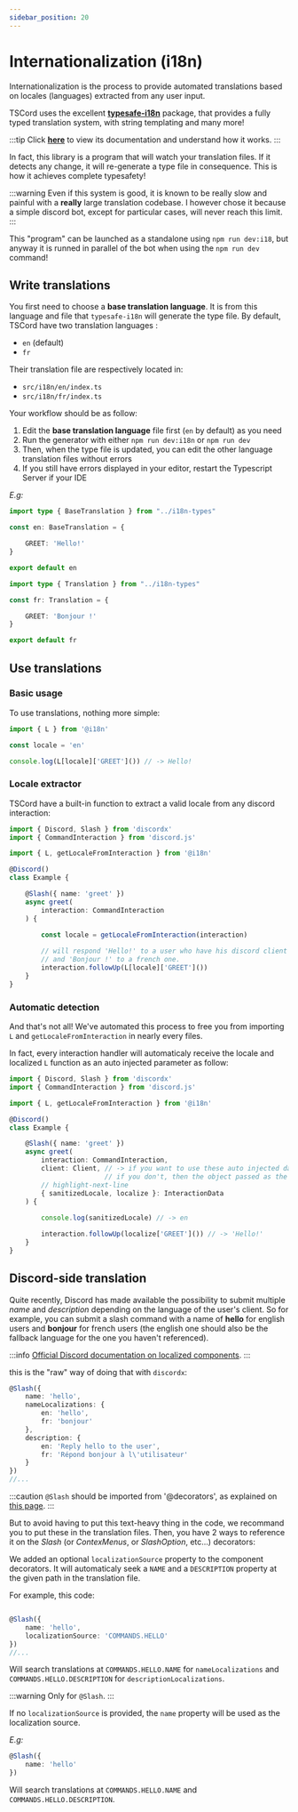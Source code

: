 ```yaml
---
sidebar_position: 20
---
```



# Internationalization (i18n)

Internationalization is the process to provide automated translations based on locales (languages) extracted from any user input.

TSCord uses the excellent **[typesafe-i18n](https://github.com/ivanhofer/typesafe-i18n)** package, that provides a fully typed translation system, with string templating and many more!

:::tip
Click **[here](https://github.com/ivanhofer/typesafe-i18n#table-of-contents)** to view its documentation and understand how it works.
:::

In fact, this library is a program that will watch your translation files. If it detects any change, it will re-generate a type file in consequence. This is how it achieves complete typesafety!

:::warning
Even if this system is good, it is known to be really slow and painful with a **really** large translation codebase. I however chose it because a simple discord bot, except for particular cases, will never reach this limit.
:::

This "program" can be launched as a standalone using `npm run dev:i18`, but anyway it is runned in parallel of the bot when using the `npm run dev` command!

## Write translations

You first need to choose a **base translation language**. It is from this language and file that `typesafe-i18n` will generate the type file.
By default, TSCord have two translation languages : 
- `en` (default)
- `fr`

Their translation file are respectively located in:
- `src/i18n/en/index.ts`
- `src/i18n/fr/index.ts`

Your workflow should be as follow:
1. Edit the **base translation language** file first (`en` by default) as you need
2. Run the generator with either `npm run dev:i18n` or `npm run dev`
3. Then, when the type file is updated, you can edit the other language translation files without errors
4. If you still have errors displayed in your editor, restart the Typescript Server if your IDE

*E.g:*
<Tabs>
<Tab label="en" value="en">

```ts title=src/i18n/en/index.ts
import type { BaseTranslation } from "../i18n-types"

const en: BaseTranslation = {

    GREET: 'Hello!'
}

export default en
```
</Tab>
<Tab label="fr" value="fr">

```ts title=src/i18n/fr/index.ts
import type { Translation } from "../i18n-types"

const fr: Translation = {

    GREET: 'Bonjour !'
}

export default fr
```
</Tab>

</Tabs>



## Use translations

### Basic usage

To use translations, nothing more simple:

```ts
import { L } from '@i18n'

const locale = 'en'

console.log(L[locale]['GREET']()) // -> Hello!
```

### Locale extractor

TSCord have a built-in function to extract a valid locale from any discord interaction:

```ts
import { Discord, Slash } from 'discordx'
import { CommandInteraction } from 'discord.js'

import { L, getLocaleFromInteraction } from '@i18n'

@Discord()
class Example {

	@Slash({ name: 'greet' })
	async greet(
		interaction: CommandInteraction
	) {
		
		const locale = getLocaleFromInteraction(interaction)

		// will respond 'Hello!' to a user who have his discord client in english, 
		// and 'Bonjour !' to a french one.
		interaction.followUp(L[locale]['GREET']()) 
	}
}
```

### Automatic detection

And that's not all!
We've automated this process to free you from importing `L` and `getLocaleFromInteraction` in nearly every files.

In fact, every interaction handler will automaticaly receive the locale and localized `L` function as an auto injected parameter as follow:

```ts
import { Discord, Slash } from 'discordx'
import { CommandInteraction } from 'discord.js'

import { L, getLocaleFromInteraction } from '@i18n'

@Discord()
class Example {

	@Slash({ name: 'greet' })
	async greet(
		interaction: CommandInteraction,
		client: Client, // -> if you want to use these auto injected data, you MUST put the client because discordx injects it anyway!
						// if you don't, then the object passed as the InteractionData one will be in fact the client ☠️
		// highlight-next-line
		{ sanitizedLocale, localize }: InteractionData
	) {
		
		console.log(sanitizedLocale) // -> en

		interaction.followUp(localize['GREET']()) // -> 'Hello!'
	}
}
```

## Discord-side translation

Quite recently, Discord has made available the possibility to submit multiple *name* and *description* depending on the language of the user's client.
So for example, you can submit a slash command with a name of **hello** for english users and **bonjour** for french users (the english one should also be the fallback language for the one you haven't referenced).

:::info
[Official Discord documentation on localized components](https://discord.com/developers/docs/interactions/application-commands#localization).
:::

this is the "raw" way of doing that with `discordx`:

```ts
@Slash({
	name: 'hello',
	nameLocalizations: {
		en: 'hello',
		fr: 'bonjour'
	},
	description: {
		en: 'Reply hello to the user',
		fr: 'Répond bonjour à l\'utilisateur'
	}
})
//...
```

:::caution
`@Slash` should be imported from '@decorators', as explained on [this page](/docs/discord/interactions).
:::

But to avoid having to put this text-heavy thing in the code, we recommand you to put these in the translation files.
Then, you have 2 ways to reference it on the *Slash* (or *ContexMenus*, or *SlashOption*, etc...) decorators:

<Tabs>
<Tab label="localizationSource" value="localization-source">

We added an optional `localizationSource` property to the component decorators.
It will automaticaly seek a `NAME` and a `DESCRIPTION` property at the given path in the translation file.

For example, this code:
```ts

@Slash({
	name: 'hello',
	localizationSource: 'COMMANDS.HELLO'
})
//...

```

Will search translations at `COMMANDS.HELLO.NAME` for `nameLocalizations` and `COMMANDS.HELLO.DESCRIPTION` for `descriptionLocalizations`.
</Tab>

<Tab label="name" value="name">

:::warning
Only for `@Slash`.
:::

If no `localizationSource` is provided, the `name` property will be used as the localization source.

*E.g:*
```ts
@Slash({
	name: 'hello'
})
```
Will search translations at `COMMANDS.HELLO.NAME` and `COMMANDS.HELLO.DESCRIPTION`.

</Tab>

</Tabs>